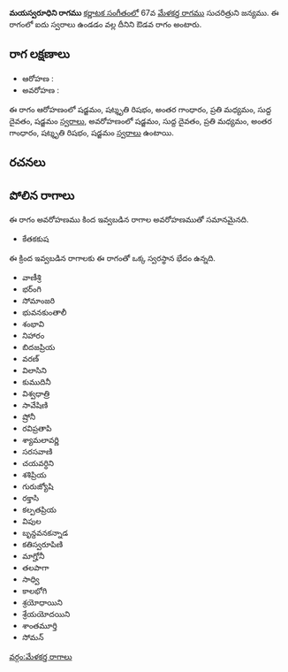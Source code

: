 {{Infobox ragam
	| name          	= మయస్వరూధిని
	| synonym	    	= 
	| mela          	= 
	| chakra        	= 
	| janaka        	= 
	| type          	= ఔడవ
	| arohanam      	= {{svaraC|S|R3|G3|M2|D1|S'}} 
	| avarohanam    	= {{svaraC|S'|D1|M2|G3|R3|S}}
	| jeeva         	=
	| chhaya        	=
	| nyasa         	=
	| vishesha      	= 
	| equivalent  		= 
}}
{{కర్ణాటక సంగీత రాగాలు}}
'''మయస్వరూధిని రాగము''' [[కర్ణాటక సంగీతం]]లో 67వ [[మేళకర్త రాగము]] సుచరిత్రుని జన్యము.  ఈ రాగంలో ఐదు స్వరాలు ఉండడం వల్ల దీనిని ఔడవ రాగం అంటారు.


==రాగ లక్షణాలు==


* ఆరోహణ : {{svaraC|S|R3|G3|M2|D1|S'}} 
* అవరోహణ : {{svaraC|S'|D1|M2|G3|R3|S}}

ఈ రాగం ఆరోహణంలో షడ్జమం, షట్శృతి రిషభం, అంతర గాంధారం, ప్రతి మధ్యమం, సుద్ద దైవతం, షడ్జమం [[స్వరాలు]], అవరోహణంలో షడ్జమం, సుద్ద దైవతం, ప్రతి మధ్యమం, అంతర గాంధారం, షట్శృతి రిషభం, షడ్జమం [[స్వరాలు]] ఉంటాయి.

==రచనలు==



==పోలిన రాగాలు==
ఈ రాగం అవరోహణము కింద ఇవ్వబడిన రాగాల అవరోహణముతో సమానమైనది.
* కేతకకుష

ఈ క్రింద ఇవ్వబడిన రాగాలకు ఈ రాగంతో ఒక్క స్వరస్థాన భేదం ఉన్నది.
* వాణీశ్రి
* భర్ంగి
* సోమాంజరి
* భువనకుంతాలీ
* శంభావి
* నిహారం
* బిదజప్రియ
* వరణ్
* విలాసిని
* కుముదినీ
* విశ్వధాత్రి
* సావేషిణి
* ష్రోనీ
* రవిప్రతాపి
* శ్యామలావర్ణి
* సరసవాణి
* చయవర్ధిని
* శశిప్రియ
* గురుజ్యోషి
* రక్తాసి
* కల్పతప్రియ
* విపుల
* బృన్దవనకన్నాడ
* కతిస్వరూపిణి
* మాగ్హోనీ
* తలపాగా
* సాధ్వి
* కాలభోగి
* శ్రయోధాయిని
* శ్రేయయోదయిని
* శాంతమూర్తి
* సోమన్



[[వర్గం:మేళకర్త రాగాలు]]